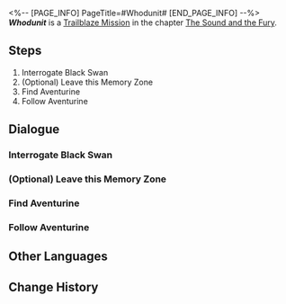 <%-- [PAGE_INFO]
PageTitle=#Whodunit#
[END_PAGE_INFO] --%>
{{Stub|Dialogue.}}
{{Mission Infobox
|id            = 1030801
|title         = 
|image         = <!--Mission Whodunit.png-->
|type          = Trailblaze
|event_name    = 
|chapter       = The Sound and the Fury
|requirements  = [[Trailblaze Mission]] ''[[Whodunit]]'' completed
|summary       = <!--official mission summary from Fate's Atlas-->
|characters    = Aventurine; Black Swan; Trailblazer
|startLocation = [[Penacony]] - [[The Reverie (Dreamscape)]]
|world         = Penacony
|area          = The Reverie (Dreamscape)
|prev          = 
|next          = 
|rewards       = Trailblaze EXP*700; Stellar Jade*90; Traveler's Guide*12; Destiny's Threads Forewoven*1 { text = Destiny's Threads Forewoven }; Clock Credits*350; "Nevermore"*1 { text = "Nevermore" }; Credit*120,000
}}
'''''Whodunit''''' is a [[Trailblaze Mission]] in the chapter [[The Sound and the Fury]].

==Steps==
# Interrogate Black Swan
# (Optional) Leave this Memory Zone
# Find Aventurine
# Follow Aventurine

<!--
==Gameplay Notes==

--><!--
==Trial Character==

-->
==Dialogue==
{{Stub Dialogue}}

===Interrogate Black Swan{{subst:void|<!--103080101-->}}===
{{Mission Description|type=trailblaze|location=The Reverie (Dreamscape)|As Acheron wages a ferocious battle against the Stellaron Hunter, Black Swan abducts you and takes you before Aventurine. Aventurine expresses his request to you, but you still cannot shake off your shock and the (to an extent) rage at being betrayed.<br />Perhaps you should ask the Memokeeper just what she is planning.}}
{{Dialogue Start}}
:{{tx}}
{{Dialogue End}}

===(Optional) Leave this Memory Zone{{subst:void|<!--103080105-->}}===
{{Dialogue Start}}
:{{tx}}
{{Dialogue End}}

===Find Aventurine{{subst:void|<!--103080102-->}}===
{{Mission Description|type=trailblaze|location=The Reverie (Dreamscape)|update|The Memokeeper similarly expresses mistrust of Aventurine, but convinces you that it is for the greater good. You decide to go and see what this truth that he speaks of is &mdash; the truth that could "overturn Penacony."}}
{{Dialogue Start}}
:{{tx}}
{{Dialogue End}}

===Follow Aventurine{{subst:void|<!--103080104-->}}===
{{Mission Description|type=trailblaze|location=The Reverie (Dreamscape)|update|The "truth that could overturn Penacony" is just ahead... Good luck.}}
{{Dialogue Start}}
:{{tx}}
{{Dialogue End}}

==Other Languages==
{{Other Languages
|en   = Whodunit
|zhs  = 是谁杀死了…
|zht  = 是誰殺死了……
|ja   = 誰が殺した…
|ko   = 누가 죽였는가…
|es   = ¿Quién es el culpable?
|fr   = Les Experts : Penacony
|ru   = А убийца кто?..
|th   = ใครคือผู้เข่นฆ่า...
|vi   = Ai Là Thủ Phạm...
|de   = Wer ist der Mörder?
|id   = Siapa yang Menghabisi ....
|pt   = Quem foi?
}}

==Change History==
{{Change History|2.0}}
